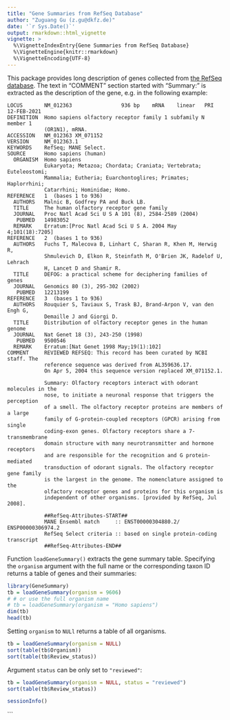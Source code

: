 ```yaml
---
title: "Gene Summaries from RefSeq Database"
author: "Zuguang Gu (z.gu@dkfz.de)"
date: '`r Sys.Date()`'
output: rmarkdown::html_vignette
vignette: >
  %\VignetteIndexEntry{Gene Summaries from RefSeq Database}
  %\VignetteEngine{knitr::rmarkdown}
  %\VignetteEncoding{UTF-8}
---
```


This package provides long description of genes collected from [the RefSeq database](https://ftp.ncbi.nih.gov/refseq/).
The text in "COMMENT" section started with "Summary:" is extracted as the description of the gene, e.g. in the following example:

```
LOCUS       NM_012363                936 bp    mRNA    linear   PRI 12-FEB-2021
DEFINITION  Homo sapiens olfactory receptor family 1 subfamily N member 1
            (OR1N1), mRNA.
ACCESSION   NM_012363 XM_071152
VERSION     NM_012363.1
KEYWORDS    RefSeq; MANE Select.
SOURCE      Homo sapiens (human)
  ORGANISM  Homo sapiens
            Eukaryota; Metazoa; Chordata; Craniata; Vertebrata; Euteleostomi;
            Mammalia; Eutheria; Euarchontoglires; Primates; Haplorrhini;
            Catarrhini; Hominidae; Homo.
REFERENCE   1  (bases 1 to 936)
  AUTHORS   Malnic B, Godfrey PA and Buck LB.
  TITLE     The human olfactory receptor gene family
  JOURNAL   Proc Natl Acad Sci U S A 101 (8), 2584-2589 (2004)
   PUBMED   14983052
  REMARK    Erratum:[Proc Natl Acad Sci U S A. 2004 May 4;101(18):7205]
REFERENCE   2  (bases 1 to 936)
  AUTHORS   Fuchs T, Malecova B, Linhart C, Sharan R, Khen M, Herwig R,
            Shmulevich D, Elkon R, Steinfath M, O'Brien JK, Radelof U, Lehrach
            H, Lancet D and Shamir R.
  TITLE     DEFOG: a practical scheme for deciphering families of genes
  JOURNAL   Genomics 80 (3), 295-302 (2002)
   PUBMED   12213199
REFERENCE   3  (bases 1 to 936)
  AUTHORS   Rouquier S, Taviaux S, Trask BJ, Brand-Arpon V, van den Engh G,
            Demaille J and Giorgi D.
  TITLE     Distribution of olfactory receptor genes in the human genome
  JOURNAL   Nat Genet 18 (3), 243-250 (1998)
   PUBMED   9500546
  REMARK    Erratum:[Nat Genet 1998 May;19(1):102]
COMMENT     REVIEWED REFSEQ: This record has been curated by NCBI staff. The
            reference sequence was derived from AL359636.17.
            On Apr 5, 2004 this sequence version replaced XM_071152.1.
            
            Summary: Olfactory receptors interact with odorant molecules in the
            nose, to initiate a neuronal response that triggers the perception
            of a smell. The olfactory receptor proteins are members of a large
            family of G-protein-coupled receptors (GPCR) arising from single
            coding-exon genes. Olfactory receptors share a 7-transmembrane
            domain structure with many neurotransmitter and hormone receptors
            and are responsible for the recognition and G protein-mediated
            transduction of odorant signals. The olfactory receptor gene family
            is the largest in the genome. The nomenclature assigned to the
            olfactory receptor genes and proteins for this organism is
            independent of other organisms. [provided by RefSeq, Jul 2008].
            
            ##RefSeq-Attributes-START##
            MANE Ensembl match     :: ENST00000304880.2/ ENSP00000306974.2
            RefSeq Select criteria :: based on single protein-coding transcript
            ##RefSeq-Attributes-END##
```

Function `loadGeneSummary()` extracts the gene summary table. Specifying the
`organism` argument with the full name or the corresponding taxon ID returns a
table of genes and their summaries:

```r
library(GeneSummary)
tb = loadGeneSummary(organism = 9606)
# # or use the full organism name
# tb = loadGeneSummary(organism = "Homo sapiens")
dim(tb)
head(tb)
```

Setting `organism` to `NULl` returns a table of all organisms.


```r
tb = loadGeneSummary(organism = NULL)
sort(table(tb$Organism))
sort(table(tb$Review_status))
```

Argument `status` can be only set to `"reviewed"`:

```r
tb = loadGeneSummary(organism = NULL, status = "reviewed")
sort(table(tb$Review_status))
```

```r
sessionInfo()
```

```